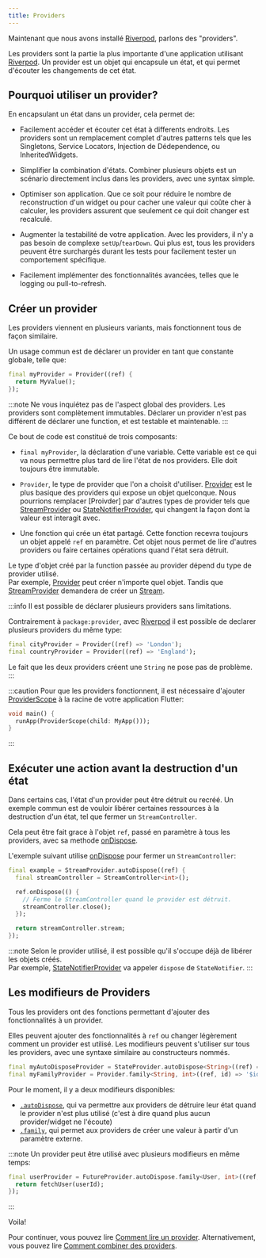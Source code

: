 ```yaml
---
title: Providers
---
```


Maintenant que nous avons installé [Riverpod], parlons des "providers".

Les providers sont la partie la plus importante d'une application utilisant [Riverpod].
Un provider est un objet qui encapsule un état, et qui permet d'écouter les changements
de cet état.

## Pourquoi utiliser un provider?

En encapsulant un état dans un provider, cela permet de:

- Facilement accéder et écouter cet état à differents endroits.
  Les providers sont un remplacement complet d'autres patterns tels que les
  Singletons, Service Locators, Injection de Dédependence, ou InheritedWidgets.

- Simplifier la combination d'états.
  Combiner plusieurs objets est un scénario directement inclus dans les
  providers, avec une syntax simple.

- Optimiser son application.
  Que ce soit pour réduire le nombre de reconstruction d'un widget ou pour cacher
  une valeur qui coûte cher à calculer, les providers assurent que seulement
  ce qui doit changer est recalculé.

- Augmenter la testabilité de votre application.
  Avec les providers, il n'y a pas besoin de complexe `setUp`/`tearDown`.
  Qui plus est, tous les providers peuvent être surchargés durant les tests
  pour facilement tester un comportement spécifique.

- Facilement implémenter des fonctionnalités avancées, telles que le logging ou pull-to-refresh.

## Créer un provider

Les providers viennent en plusieurs variants, mais fonctionnent tous de façon
similaire.

Un usage commun est de déclarer un provider en tant que constante globale, telle que:

```dart
final myProvider = Provider((ref) {
  return MyValue();
});
```

:::note
Ne vous inquiétez pas de l'aspect global des providers.
Les providers sont complètement immutables. Déclarer un provider n'est pas différent
de déclarer une function, et est testable et maintenable.
:::

Ce bout de code est constitué de trois composants:

- `final myProvider`, la déclaration d'une variable.
  Cette variable est ce qui va nous permettre plus tard de lire l'état de nos providers.
  Elle doit toujours être immutable.

- `Provider`, le type de provider que l'on a choisit d'utiliser.
  [Provider] est le plus basique des providers qui expose un objet quelconque.
  Nous pourrions remplacer [Proivder] par d'autres types de provider tels que
  [StreamProvider] ou [StateNotifierProvider], qui changent la façon dont
  la valeur est interagit avec.

- Une fonction qui crée un état partagé.
  Cette fonction recevra toujours un objet appelé `ref` en paramètre. Cet objet
  nous permet de lire d'autres providers ou faire certaines opérations quand
  l'état sera détruit.

Le type d'objet créé par la function passée au provider dépend du type de provider
utilisé.  
Par exemple, [Provider] peut créer n'importe quel objet.
Tandis que [StreamProvider] demandera de créer un [Stream].

:::info
Il est possible de déclarer plusieurs providers sans limitations.

Contrairement à `package:provider`, avec [Riverpod] il est possible de
declarer plusieurs providers du même type:

```dart
final cityProvider = Provider((ref) => 'London');
final countryProvider = Provider((ref) => 'England');
```

Le fait que les deux providers créent une `String` ne pose pas de problème.
:::

:::caution
Pour que les providers fonctionnent, il est nécessaire d'ajouter [ProviderScope]
à la racine de votre application Flutter:

```dart
void main() {
  runApp(ProviderScope(child: MyApp()));
}
```

:::

## Exécuter une action avant la destruction d'un état

Dans certains cas, l'état d'un provider peut être détruit ou recréé.
Un exemple commun est de vouloir libérer certaines ressources à la destruction
d'un état, tel que fermer un `StreamController`.

Cela peut être fait grace à l'objet `ref`, passé en paramètre à tous les providers,
avec sa methode [onDispose].

L'exemple suivant utilise [onDispose] pour fermer un `StreamController`:

```dart
final example = StreamProvider.autoDispose((ref) {
  final streamController = StreamController<int>();

  ref.onDispose(() {
    // Ferme le StreamController quand le provider est détruit.
    streamController.close();
  });

  return streamController.stream;
});
```

:::note
Selon le provider utilisé, il est possible qu'il s'occupe déjà de libérer
les objets créés.  
Par exemple, [StateNotifierProvider] va appeler `dispose` de `StateNotifier`.
:::

## Les modifieurs de Providers

Tous les providers ont des fonctions permettant d'ajouter des fonctionnalités
à un provider.

Elles peuvent ajouter des fonctionnalités à `ref` ou changer légèrement comment
un provider est utilisé.
Les modifieurs peuvent s'utiliser sur tous les providers, avec une syntaxe similaire
au constructeurs nommés.

```dart
final myAutoDisposeProvider = StateProvider.autoDispose<String>((ref) => 0);
final myFamilyProvider = Provider.family<String, int>((ref, id) => '$id');
```

Pour le moment, il y a deux modifieurs disponibles:

- [`.autoDispose`](/docs/concepts/modifiers/auto_dispose), qui va permettre aux providers
  de détruire leur état quand le provider n'est plus utilisé (c'est à dire quand
  plus aucun provider/widget ne l'écoute)
- [`.family`](/docs/concepts/modifiers/family), qui permet aux providers
  de créer une valeur à partir d'un paramètre externe.

:::note
Un provider peut être utilisé avec plusieurs modifieurs en même temps:

```dart
final userProvider = FutureProvider.autoDispose.family<User, int>((ref, userId) async {
  return fetchUser(userId);
});
```

:::

Voila!

Pour continuer, vous pouvez lire [Comment lire un provider](/docs/concepts/reading).
Alternativement, vous pouvez lire [Comment combiner des providers](/docs/concepts/combining_providers).

[get_it]: http://pub.dev/packages/get_it
[inheritedwidget]: https://api.flutter.dev/flutter/widgets/InheritedWidget-class.html
[stream]: https://api.dart.dev/stable/2.8.4/dart-async/Stream-class.html
[ondispose]: https://pub.dev/documentation/riverpod/latest/riverpod/Ref/onDispose.html
[riverpod]: https://github.com/rrousselgit/riverpod
[hooks_riverpod]: https://pub.dev/packages/hooks_riverpod
[flutter_riverpod]: https://pub.dev/packages/flutter_riverpod
[flutter_hooks]: https://github.com/rrousselGit/flutter_hooks
[provider]: https://pub.dev/documentation/riverpod/latest/riverpod/Provider-class.html
[streamprovider]: https://pub.dev/documentation/riverpod/latest/riverpod/StreamProvider-class.html
[statenotifierprovider]: https://pub.dev/documentation/riverpod/latest/riverpod/StateNotifierProvider-class.html
[providerscope]: https://pub.dev/documentation/flutter_riverpod/latest/flutter_riverpod/ProviderScope-class.html
